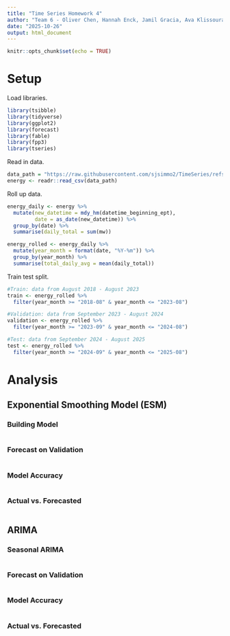 ```yaml
---
title: "Time Series Homework 4"
author: "Team 6 - Oliver Chen, Hannah Enck, Jamil Gracia, Ava Klissouras"
date: "2025-10-26"
output: html_document
---
```


```r
knitr::opts_chunk$set(echo = TRUE)
```

# Setup

Load libraries.

```r
library(tsibble)
library(tidyverse)
library(ggplot2)
library(forecast)
library(fable)
library(fpp3)
library(tseries)
```


Read in data.

```r
data_path = "https://raw.githubusercontent.com/sjsimmo2/TimeSeries/refs/heads/master/energy_F2025.csv"
energy <- readr::read_csv(data_path)
```

Roll up data.

```r
energy_daily <- energy %>%
  mutate(new_datetime = mdy_hm(datetime_beginning_ept),
         date = as_date(new_datetime)) %>%
  group_by(date) %>%
  summarise(daily_total = sum(mw))

energy_rolled <- energy_daily %>%
  mutate(year_month = format(date, "%Y-%m")) %>%
  group_by(year_month) %>%
  summarise(total_daily_avg = mean(daily_total))
```


Train test split.

```r
#Train: data from August 2018 - August 2023
train <- energy_rolled %>%
  filter(year_month >= "2018-08" & year_month <= "2023-08")

#Validation: data from September 2023 - August 2024
validation <- energy_rolled %>%
  filter(year_month >= "2023-09" & year_month <= "2024-08")

#Test: data from September 2024 - August 2025
test <- energy_rolled %>%
  filter(year_month >= "2024-09" & year_month <= "2025-08")
```

# Analysis

## Exponential Smoothing Model (ESM)

### Building Model
```r

```


### Forecast on Validation
```r

```


### Model Accuracy
```r

```


### Actual vs. Forecasted

```r

```

## ARIMA

### Seasonal ARIMA

```r

```


### Forecast on Validation

```r

```


### Model Accuracy

```r

```


### Actual vs. Forecasted

```r

```
